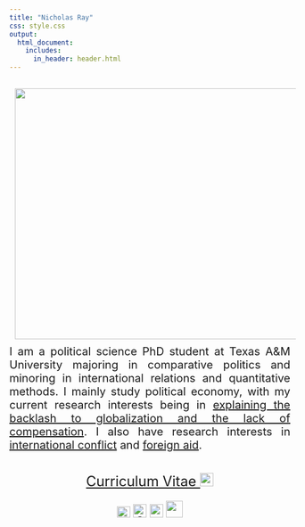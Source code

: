 ```yaml
---
title: "Nicholas Ray"
css: style.css
output:
  html_document:
    includes:
      in_header: header.html
---
```

<head> <meta Nicholas Norfleet Ray/>
  <!-- Google tag (gtag.js) -->
  <script async src="https://www.googletagmanager.com/gtag/js?id=G-2BJ6GPSDGY"></script>
  <script>
    window.dataLayer = window.dataLayer || [];
    function gtag(){dataLayer.push(arguments);}
    gtag('js', new Date());
    gtag('config', 'G-2BJ6GPSDGY');
  </script>
</head>
<section>
  <p> <img src="index_files/Self-Portrait.jpg" style="float:left;padding:10px;width:550px;height:450px;padding-right: 100px;">
  </p>
  <p align="justify" style = "font-size:20px;margin-bottom:1cm;"> I am a political science PhD student at Texas A&M University majoring in comparative politics and minoring in international relations and quantitative methods. I mainly study political economy, with my current research interests being in <a href="https://nicholasnray.com/research.html#globalization">explaining the backlash to globalization and the lack of compensation</a>. I also have research interests in <a href="https://nicholasnray.com/research.html#conflict">international conflict</a> and <a href="https://nicholasnray.com/research.html#borrowing">foreign aid</a>. </p>
  <p align="center" style = "font-size:25px;margin-bottom:0.5cm;"><a href=index_files/Ray_CV.pdf>Curriculum Vitae <img src="index_files/cv.png" style="width:24px;height:24px;"></a> </p>
  <p align="center" style = "font-size:20px;">
  <a href = "mailto: nnray@tamu.edu"> <img src="index_files/gmail.png" style="width:24px;height:20px;"></a>
  <a href=https://orcid.org/0000-0003-2766-9567><img alt="ORCID logo" src="https://info.orcid.org/wp-content/uploads/2019/11/orcid_24x24.png" width="24" height="24"/></a>
  <a href=https://scholar.google.com/citations?hl=en&user=d9-Ls4YAAAAJ> <img src="index_files/googlescholar.png" style="width:24px;height:24px;"></a>
  <a href=https://bush.tamu.edu/pols/degrees/phd/nray/> <img src="index_files/TAM-LogoBox.png" style="width:30px;height:30px;"></a>
  </p>
</section>